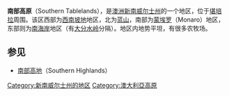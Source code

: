 
'''南部高原'''（Southern Tablelands），是[[澳洲|澳洲]][[新南威尔士州|新南威尔士州]]的一个地区，位于[[堪培拉|堪培拉]]周围。该区西部为[[西南坡地|西南坡地]]地区，北为[[蓝山_(新南威尔士州)|蓝山]]，南部为[[蒙埃罗|蒙埃罗]]（Monaro）地区，东部则为[[南海岸|南海岸]]地区（有[[大分水岭|大分水岭]]分隔）。地区内地势平坦，有很多农牧场。

==参见==
*[[南部高地|南部高地]]（Southern Highlands）

[[Category:新南威尔士州的地区|Category:新南威尔士州的地区]]
[[Category:澳大利亞高原|Category:澳大利亞高原]]